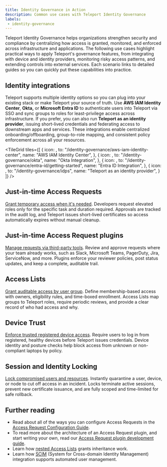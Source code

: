 ```yaml
---
title: Identity Governance in Action
description: Common use cases with Teleport Identity Governance
labels:
 - identity-governance
---
```


Teleport Identity Governance helps organizations strengthen security and compliance by centralizing 
how access is granted, monitored, and enforced across infrastructure and applications. 
The following use cases highlight practical ways to apply Teleport's governance features, from integrating 
with device and identity providers, monitoring risky access patterns, and extending controls into external services. 
Each scenario links to detailed guides so you can quickly put these capabilities into practice.

## Identity integrations

Teleport supports multiple identity options so you can plug into your existing stack or make Teleport your source of truth. 
Use **AWS IAM Identity Center**, **Okta,** or **Microsoft Entra ID** to authenticate users into Teleport via SSO and sync groups to roles 
for least-privilege access across infrastructure. If you prefer, you can also run **Teleport as an identity provider**, issuing 
short-lived credentials and federating access to downstream apps and services. These integrations enable centralized onboarding/offboarding, 
group-to-role mapping, and consistent policy enforcement across all your resources.

<TileGrid
  tiles={[
    {
      icon: <Icon name="AWS-IAM-IdentityCenter" size="xl" />,
      to: "/identity-governance/aws-iam-identity-center",
      name: "AWS IAM Identity Center",
    },
    {
      icon: <Icon name="oktaIntegration" size="xl" />,
      to: "/identity-governance/okta",
      name: "Okta Integration",
    },
    {
      icon: <Icon name="entraIDIntegration" size="xl" />,
      to: "/identity-governance/entra-id/getting-started",
      name: "Entra ID Integration",
    },
    {
      icon: <Icon name="teleportIdentity provider" size="xl" />,
      to: "/identity-governance/idps",
      name: "Teleport as an identity provider",
    }
  ]}
/>

## Just-in-time Access Requests

[Grant temporary access when it's needed](./access-requests/access-requests.mdx).
Developers request elevated roles only for the specific task and duration required. 
Approvals are tracked in the audit log, and Teleport issues short-lived certificates 
so access automatically expires without manual cleanup.

## Just-in-time Access Request plugins

[Manage requests via third-party tools](./access-request-plugins/access-request-plugins.mdx).
Review and approve requests where your team already works, such as Slack, Microsoft Teams, PagerDuty, Jira, ServiceNow, and more. 
Plugins enforce your reviewer policies, post status updates, and keep a complete, auditable trail.

## Access Lists

[Grant auditable access by user group](./access-lists/access-lists.mdx).
Define membership-based access with owners, eligibility rules, and time-boxed enrollment. 
Access Lists map groups to Teleport roles, require periodic reviews, and provide a clear record of who had access and why.

## Device Trust

[Enforce trusted registered device access](./device-trust/device-trust.mdx).
Require users to log in from registered, healthy devices before Teleport issues credentials. 
Device identity and posture checks help block access from unknown or non-compliant laptops by policy.

## Session and Identity Locking

[Lock compromised users and resources](./locking.mdx).
Instantly quarantine a user, device, or node to cut off access in an incident. Locks terminate active sessions, 
prevent new certificate issuance, and are fully scoped and time-limited for safe rollback.

## Further reading

- Read about all of the ways you can configure Access Requests in the 
[Access Request Configuration Guide](../identity-governance/access-requests/access-request-configuration.mdx).
- To read more about the architecture of an Access Request plugin, and start writing your own, 
read our [Access Request plugin development guide](../identity-governance/access-request-plugins/access-plugin.mdx).
- Learn how [nested Access Lists](../identity-governance/access-lists/nested-access-lists.mdx) grants inheritance work.
- Learn how [SCIM](./okta/scim-integration.mdx) (System for Cross-domain Identity Management) integration supports automated user management.